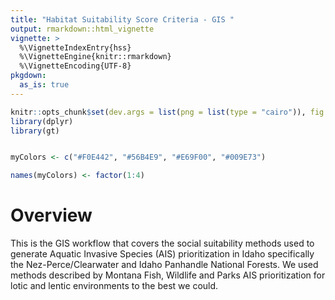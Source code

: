 ```yaml
---
title: "Habitat Suitability Score Criteria - GIS "
output: rmarkdown::html_vignette
vignette: >
  %\VignetteIndexEntry{hss}
  %\VignetteEngine{knitr::rmarkdown}
  %\VignetteEncoding{UTF-8}
pkgdown:
  as_is: true
---
```



```r
knitr::opts_chunk$set(dev.args = list(png = list(type = "cairo")), fig.width = 11, fig.height = 7)
library(dplyr)
library(gt)


myColors <- c("#F0E442", "#56B4E9", "#E69F00", "#009E73")

names(myColors) <- factor(1:4)

```


# Overview  

This is the GIS workflow that covers the social suitability methods used to generate Aquatic Invasive Species (AIS) prioritization in Idaho specifically the Nez-Perce/Clearwater and Idaho Panhandle National Forests. We used methods described by Montana Fish, Wildlife and Parks AIS prioritization for lotic and lentic environments to the best we could.  

